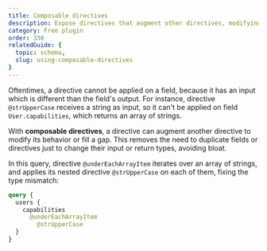 ```yaml
---
title: Composable directives
description: Expose directives that augment other directives, modifying their behavior or filling a gap.
category: Free plugin
order: 330
relatedGuide: {
  topic: schema,
  slug: using-composable-directives
}
---
```


Oftentimes, a directive cannot be applied on a field, because it has an input which is different than the field's output. For instance, directive `@strUpperCase` receives a string as input, so it can't be applied on field `User.capabilities`, which returns an array of strings.

With **composable directives**, a directive can augment another directive to modify its behavior or fill a gap. This removes the need to duplicate fields or directives just to change their input or return types, avoiding bloat.

In this query, directive `@underEachArrayItem` iterates over an array of strings, and applies its nested directive `@strUpperCase` on each of them, fixing the type mismatch:

```graphql
query {
  users {
    capabilities
      @underEachArrayItem
        @strUpperCase
  }
}
```
